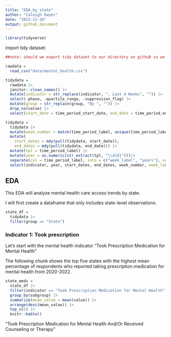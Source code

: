 ```yaml
---
title: "EDA_by_state"
author: "Caleigh Dwyer"
date: "2023-11-26"
output: github_document
---
```


```r
library(tidyverse)
```

import tidy dataset:

```r
##note: should we export tidy dataset to our directory on github so we can delete this code from any EDA?

rawdata =
  read_csv("data/mental_health.csv")

tidydata = 
  rawdata |> 
  janitor::clean_names() |>
  mutate(indicator = str_replace(indicator, ", Last 4 Weeks", "")) |> 
  select(-phase, -quartile_range, -suppression_flag) |> 
  mutate(group = str_replace(group, "By ", "")) |>
  drop_na(value) |>
  select(start_date = time_period_start_date, end_date = time_period_end_date, everything())

tidydata =
  tidydata |>
  mutate(week_number = match(time_period_label, unique(time_period_label))) |>
  mutate(
    start_dates = mdy(pull(tidydata, start_date)),
    end_dates = mdy(pull(tidydata, end_date))) |> 
  mutate(tpl = time_period_label) |>  
  mutate(year = as.numeric(str_extract(tpl, "\\d{4}")))|> 
  separate(col = time_period_label, into = c("week_label", "years"), sep = ", ", remove = FALSE, extra = "merge") |>
  select(indicator, year, start_dates, end_dates, week_number, week_label = time_period_label, state, group, subgroup, value, low_ci, high_ci, confidence_interval)
```



## EDA

This EDA will analyze mental health care access trends by state.

I will first create a dataframe that only includes state-level observations.

```r
state_df =
  tidydata |> 
  filter(group == "State")
```

### Indicator 1: Took prescription

Let's start with the mental health indicator "Took Prescription Medication for Mental Health"

The following chunk shows the top five states with the highest mean percentage of respondents who reported taking prescription medication for mental health from 2020-2022.

```r

state_meds =
  state_df |> 
  filter(indicator == "Took Prescription Medication for Mental Health") |> 
  group_by(subgroup) |> 
  summarize(mean_value = mean(value)) |> 
  arrange(desc(mean_value)) |> 
  top_n(5) |> 
  knitr::kable()

```




 "Took Prescription Medication for Mental Health And/Or Received Counseling or Therapy"

